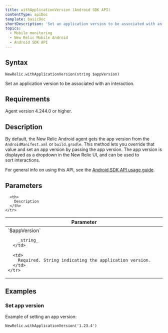 ```yaml
---
title: withApplicationVersion (Android SDK API)
contentType: apiDoc
template: basicDoc
shortDescription: 'Set an application version to be associated with an interaction. '
topics:
  - Mobile monitoring
  - New Relic Mobile Android
  - Android SDK API
---
```


## Syntax

```
NewRelic.withApplicationVersion(string $appVersion)
```

Set an application version to be associated with an interaction.

## Requirements

Agent version 4.244.0 or higher.

## Description

By default, the New Relic Android agent gets the app version from the `AndroidManifest.xml` or `build.gradle`. This method lets you override that value and set an app version by passing the app version. The app version is displayed as a dropdown in the New Relic UI, and can be used to sort interactions.

For general info on using this API, see the [Android SDK API usage guide](/docs/mobile-monitoring/new-relic-mobile-android/install-configure/work-android-sdk-api).

## Parameters

<Table>
  <thead>
    <tr>
      <th width="25%">
        Parameter
      </th>

      <th>
        Description
      </th>
    </tr>
  </thead>

  <tbody>
    <tr>
      <td>
        `$appVersion`

        _string_
      </td>

      <td>
        Required. String indicating the application version.
      </td>
    </tr>
  </tbody>
</Table>

## Examples

### Set app version

Example of setting an app version:

```
NewRelic.withApplicationVersion('1.23.4')
```
